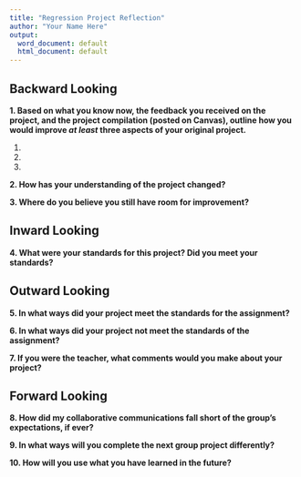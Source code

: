 ```yaml
---
title: "Regression Project Reflection"
author: "Your Name Here"
output:
  word_document: default
  html_document: default
---
```


## Backward Looking 

__1. Based on what you know now, the feedback you received on the project, and the project compilation (posted on Canvas), outline how you would improve *at least* three aspects of your original project.__

1. 

2. 

3. 

__2. How has your understanding of the project changed?__ 



__3. Where do you believe you still have room for improvement?__



## Inward Looking 

__4. What were your standards for this project? Did you meet your standards?__



## Outward Looking

__5. In what ways did your project meet the standards for the assignment?__ 




__6. In what ways did your project not meet the standards of the assignment?__ 




__7. If you were the teacher, what comments would you make about your project?__ 



## Forward Looking

__8. How did my collaborative communications fall short of the group's expectations, if ever?__ 



__9. In what ways will you complete the next group project differently?__



__10. How will you use what you have learned in the future?__



